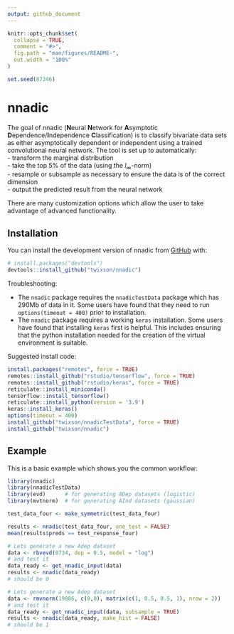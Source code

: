 ```yaml
---
output: github_document
---
```


<!-- README.md is generated from README.Rmd. Please edit that file -->

```r
knitr::opts_chunk$set(
  collapse = TRUE,
  comment = "#>",
  fig.path = "man/figures/README-",
  out.width = "100%"
)

set.seed(87346)
```

# nnadic

<!-- badges: start -->
<!-- badges: end -->

The goal of nnadic (**N**eural **N**etwork for **A**symptotic
**D**ependence/**I**ndependence **C**lassification) is to classify
bivariate data sets as either asymptotically dependent or independent
using a trained convolutional neural network. The tool is set up
to automatically:  
- transform the marginal distribution  
- take the top 5% of the data (using the $l_\infty$-norm)  
- resample or subsample as necessary to ensure the data is of the
correct dimension  
- output the predicted result from the neural network

There are many customization options which allow the user to take
advantage of advanced functionality.
    
## Installation

You can install the development version of nnadic from
[GitHub](https://github.com/) with:

``` r
# install.packages("devtools")
devtools::install_github("twixson/nnadic")
```

Troubleshooting:

- The `nnadic` package requires the `nnadicTestData` package which has
  290Mb of data in it. Some users have found that they need to run
  `options(timeout = 400)` prior to installation.  
- The `nnadic` package requires a working `keras` installation. Some
  users have found that installing `keras` first is helpful. This
  includes ensuring that the python installation needed for the
  creation of the virtual environment is suitable. 

Suggested install code:

``` r
install.packages("remotes", force = TRUE)
remotes::install_github("rstudio/tensorflow", force = TRUE)
remotes::install_github("rstudio/keras", force = TRUE)
reticulate::install_miniconda()
tensorflow::install_tensorflow()
reticulate::install_python(version = '3.9')
keras::install_keras()
options(timeout = 400)
install_github("twixson/nnadicTestData", force = TRUE)
install_github("twixson/nnadic")
```


## Example

This is a basic example which shows you the common workflow:

```r
library(nnadic)
library(nnadicTestData)
library(evd)      # for generating ADep datasets (logistic)
library(mvtnorm)  # for generating AInd datasets (gaussian)

test_data_four <- make_symmetric(test_data_four)

results <- nnadic(test_data_four, one_test = FALSE)
mean(results$preds == test_response_four)
```


```r
# Lets generate a new Adep dataset
data <- rbvevd(8734, dep = 0.5, model = "log")
# and test it
data_ready <- get_nnadic_input(data)
results <- nnadic(data_ready)
# should be 0
```

```r
# Lets generate a new Adep dataset
data <- rmvnorm(19886, c(0,0), matrix(c(1, 0.5, 0.5, 1), nrow = 2))
# and test it
data_ready <- get_nnadic_input(data, subsample = TRUE)
results <- nnadic(data_ready, make_hist = FALSE)
# should be 1
```

